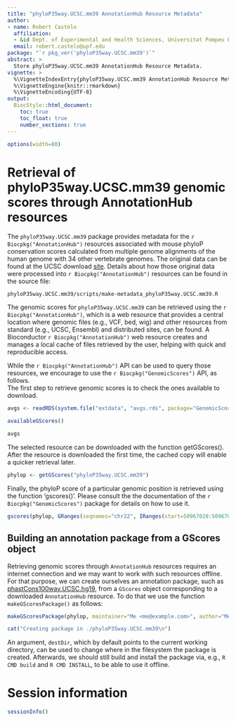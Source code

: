 ```yaml
---
title: "phyloP35way.UCSC.mm39 AnnotationHub Resource Metadata"
author:
- name: Robert Castelo
  affiliation: 
  - &id Dept. of Experimental and Health Sciences, Universitat Pompeu Fabra, Barcelona, Spain
  email: robert.castelo@upf.edu
package: "`r pkg_ver('phyloP35way.UCSC.mm39')`"
abstract: >
  Store phyloP35way.UCSC.mm39 AnnotationHub Resource Metadata.
vignette: >
  %\VignetteIndexEntry{phyloP35way.UCSC.mm39 AnnotationHub Resource Metadata}
  %\VignetteEngine{knitr::rmarkdown}
  %\VignetteEncoding{UTF-8}
output: 
  BiocStyle::html_document:
    toc: true
    toc_float: true
    number_sections: true
---
```


```r
options(width=80)
```

# Retrieval of phyloP35way.UCSC.mm39 genomic scores through AnnotationHub resources

The `phyloP35way.UCSC.mm39` package provides metadata for the
`r Biocpkg("AnnotationHub")` resources associated with mouse phyloP
conservation scores calculated from multiple genome alignments of the
human genome with 34 other vertebrate genomes. The original data can be
found at the UCSC download [site](https://hgdownload.soe.ucsc.edu/goldenPath/mm39/phyloP35way).
Details about how those original data were processed into
`r Biocpkg("AnnotationHub")` resources can be found in the source
file:

```
phyloP35way.UCSC.mm39/scripts/make-metadata_phyloP35way.UCSC.mm39.R
```

The genomic scores for `phyloP35way.UCSC.mm39` can be retrieved using the
`r Biocpkg("AnnotationHub")`,
which is a web resource that provides a central location where genomic files
(e.g., VCF, bed, wig) and other resources from standard (e.g., UCSC, Ensembl) and
distributed sites, can be found. A Bioconductor `r Biocpkg("AnnotationHub")` web
resource creates and manages a local cache of files retrieved by the user,
helping with quick and reproducible access.

While the `r Biocpkg("AnnotationHub")` API can be used to query those resources,
we encourage to use the `r Biocpkg("GenomicScores")` API, as follows.  
The first step to retrieve genomic scores is to check the ones available to download.

```r
avgs <- readRDS(system.file("extdata", "avgs.rds", package="GenomicScores"))
```
```r
availableGScores()
```
```r
avgs
```

The selected resource can be downloaded with the function getGScores().
After the resource is downloaded the first time, the cached copy will
enable a quicker retrieval later.

```r
phylop <- getGScores("phyloP35way.UCSC.mm39")
```

Finally, the phyloP score of a particular genomic position
is retrieved using the function 'gscores()'. Please consult the
the documentation of the `r Biocpkg("GenomicScores")` package
for details on how to use it.

```r
gscores(phylop, GRanges(seqnames="chr22", IRanges(start=50967020:50967025, width=1)))
```

## Building an annotation package from a GScores object

Retrieving genomic scores through `AnnotationHub` resources requires an internet
connection and we may want to work with such resources offline. For that purpose,
we can create ourselves an annotation package, such as
[phastCons100way.UCSC.hg19](https://bioconductor.org/packages/phastCons100way.UCSC.hg19),
from a `GScores` object corresponding to a downloaded `AnnotationHub` resource.
To do that we use the function `makeGScoresPackage()` as follows:

```r
makeGScoresPackage(phylop, maintainer="Me <me@example.com>", author="Me", version="1.0.0")
```
```r
cat("Creating package in ./phyloP35way.UCSC.mm39\n")
```

An argument, `destDir`, which by default points to the current working
directory, can be used to change where in the filesystem the package is created.
Afterwards, we should still build and install the package via, e.g.,
`R CMD build` and `R CMD INSTALL`, to be able to use it offline.

# Session information

```r
sessionInfo()
```
